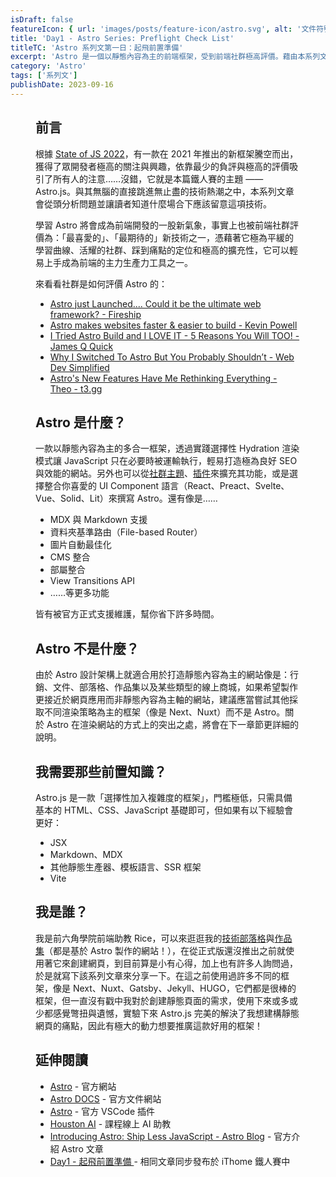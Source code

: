 ```yaml
---
isDraft: false
featureIcon: { url: 'images/posts/feature-icon/astro.svg', alt: '文件符號' }
title: 'Day1 - Astro Series: Preflight Check List'
titleTC: 'Astro 系列文第一日：起飛前置準備'
excerpt: 'Astro 是一個以靜態內容為主的前端框架，受到前端社群極高評價。藉由本系列文章將持續 30 日不間斷的更新帶領你上手它！今日大致介紹 Astro 的優勢與劣勢，以及社群與周邊資源。'
category: 'Astro'
tags: ['系列文']
publishDate: 2023-09-16
---
```


<Figure
  width="1300"
  height="1368"
  src="images/posts/ithome-astro/thumbnail/day1-pre-flight-checklist.webp"
  alt="一個漂亮的漸層背景上面有一句標題：「起飛前置準備」"
/>

## 前言

根據 [State of JS 2022](https://2022.stateofjs.com/en-US/libraries/rendering-frameworks/)，有一款在 2021 年推出的新框架騰空而出，獲得了眾開發者極高的關注與興趣，依靠最少的負評與極高的評價吸引了所有人的注意……沒錯，它就是本篇鐵人賽的主題 —— Astro.js。與其無腦的直接跳進無止盡的技術熱潮之中，本系列文章會從頭分析問題並讓讀者知道什麼場合下應該留意這項技術。

學習 Astro 將會成為前端開發的一股新氣象，事實上也被前端社群評價為：「最喜愛的」、「最期待的」新技術之一，憑藉著它極為平緩的學習曲線、活耀的社群、踩到痛點的定位和極高的擴充性，它可以輕易上手成為前端的主力生產力工具之一。

來看看社群是如何評價 Astro 的：

- [Astro just Launched.... Could it be the ultimate web framework? - Fireship](https://www.youtube.com/watch?v=gxBkghlglTg)
- [Astro makes websites faster & easier to build - Kevin Powell](https://www.youtube.com/watch?v=acgIGT0J99U)
- [I Tried Astro Build and I LOVE IT - 5 Reasons You Will TOO! - James Q Quick](https://www.youtube.com/watch?v=wND4lSml31A)
- [Why I Switched To Astro But You Probably Shouldn’t - Web Dev Simplified](https://www.youtube.com/watch?v=YtaR_I65wmI)
- [Astro's New Features Have Me Rethinking Everything - Theo - t3․gg](https://www.youtube.com/watch?v=CYuujJvgmns)

## Astro 是什麼？

一款以靜態內容為主的多合一框架，透過實踐選擇性 Hydration 渲染模式讓 JavaScript 只在必要時被運輸執行，輕易打造極為良好 SEO 與效能的網站。另外也可以從[社群主題](https://astro.build/themes/)、[插件](https://astro.build/integrations/)來擴充其功能，或是選擇整合你喜愛的 UI Component 語言（React、Preact、Svelte、Vue、Solid、Lit）來撰寫 Astro。還有像是……

- MDX 與 Markdown 支援
- 資料夾基準路由（File-based Router）
- 圖片自動最佳化
- CMS 整合
- 部屬整合
- View Transitions API
- ……等更多功能

皆有被官方正式支援維護，幫你省下許多時間。

## Astro 不是什麼？

由於 Astro 設計架構上就適合用於打造靜態內容為主的網站像是：行銷、文件、部落格、作品集以及某些類型的線上商城，如果希望製作更接近於網頁應用而非靜態內容為主軸的網站，建議應當嘗試其他採取不同渲染策略為主的框架（像是 Next、Nuxt）而不是 Astro。關於 Astro 在渲染網站的方式上的突出之處，將會在下一章節更詳細的說明。

## 我需要那些前置知識？

Astro.js 是一款「選擇性加入複雜度的框架」，門檻極低，只需具備基本的 HTML、CSS、JavaScript 基礎即可，但如果有以下經驗會更好：

- JSX
- Markdown、MDX
- 其他靜態生產器、模板語言、SSR 框架
- Vite

## 我是誰？

我是前六角學院前端助教 Rice，可以來逛逛我的[技術部落格](https://www.webdong.dev/)與[作品集](https://weweweb.pages.dev/)（都是基於 Astro 製作的網站！），在從正式版還沒推出之前就使用著它來創建網頁，到目前算是小有心得，加上也有許多人詢問過，於是就寫下該系列文章來分享一下。在這之前使用過許多不同的框架，像是 Next、Nuxt、Gatsby、Jekyll、HUGO，它們都是很棒的框架，但一直沒有戳中我對於創建靜態頁面的需求，使用下來或多或少都感覺彆扭與遺憾，實驗下來 Astro.js 完美的解決了我想建構靜態網頁的痛點，因此有極大的動力想要推廣這款好用的框架！

## 延伸閱讀

- [Astro](https://astro.build/) - 官方網站
- [Astro DOCS](https://docs.astro.build/en/getting-started/) - 官方文件網站
- [Astro](https://marketplace.visualstudio.com/items?itemName=astro-build.astro-vscode) - 官方 VSCode 插件
- [Houston AI](https://houston.astro.build/) - 課程線上 AI 助教
- [Introducing Astro: Ship Less JavaScript - Astro Blog](https://astro.build/blog/introducing-astro/) - 官方介紹 Astro 文章
- [Day1 - 起飛前置準備 ](https://ithelp.ithome.com.tw/articles/10319064) - 相同文章同步發布於 iThome 鐵人賽中
